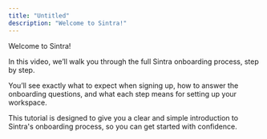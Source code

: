 ```yaml
---
title: "Untitled"
description: "Welcome to Sintra!"
---
```


Welcome to Sintra! 

In this video, we’ll walk you through the full Sintra onboarding process, step by step. 

You’ll see exactly what to expect when signing up, how to answer the onboarding questions, and what each step means for setting up your workspace. 

This tutorial is designed to give you a clear and simple introduction to Sintra's onboarding process, so you can get started with confidence.